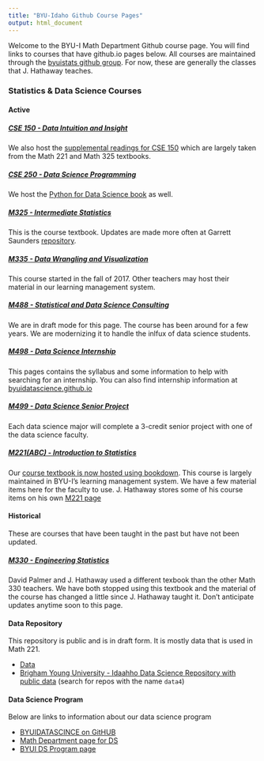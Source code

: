 ```yaml
---
title: "BYU-Idaho Github Course Pages"
output: html_document
---
```


Welcome to the BYU-I Math Department Github course page.  You will find links to courses that have github.io pages below.  All courses are maintained through the [byuistats github group](https://github.com/byuistats){target="blank"}. For now, these are generally the classes that J. Hathaway teaches.

### Statistics & Data Science Courses

#### Active

##### [CSE 150 - Data Intuition and Insight](https://byuistats.github.io/CSE150)

We also host the [supplemental readings for CSE 150](https://byuistats.github.io/BYUI_CSE150_StatBook/) which are largely taken from the Math 221 and Math 325 textbooks.

##### [CSE 250 - Data Science Programming](https://byuistats.github.io/CSE250-Course)

We host the [Python for Data Science book](https://byuidatascience.github.io/python4ds/) as well.

##### [M325 - Intermediate Statistics](https://byuistats.github.io/Statistics-Notebook/)

This is the course textbook. Updates are made more often at Garrett Saunders [repository](https://github.com/saundersg/Statistics-Notebook).

##### [M335 - Data Wrangling and Visualization](https://byuistats.github.io/M335/)

This course started in the fall of 2017.  Other teachers may host their material in our learning management system.

##### [M488 - Statistical and Data Science Consulting](https://byuistats.github.io/M488/)

We are in draft mode for this page.  The course has been around for a few years.  We are modernizing it to handle the inlfux of data science students.

##### [M498 - Data Science Internship](https://byuistats.github.io/M498R_DS/)

This pages contains the syllabus and some information to help with searching for an internship.  You can also find internship information at [byuidatascience.github.io](https://byuidatascience.github.io/internship.html)

##### [M499 - Data Science Senior Project](https://byuistats.github.io/M499R_DS/)

Each data science major will complete a 3-credit senior project with one of the data science faculty.

##### [M221(ABC) - Introduction to Statistics](http://byuistats.github.io/M221/)

Our [course textbook is now hosted using bookdown](https://byuistats.github.io/BYUI_M221_Book/). This course is largely maintained in BYU-I's learning management system.  We have a few material items here for the faculty to use.  J. Hathaway stores some of his course items on his own [M221 page](https://byuistats.github.io/M221_hathaway/index.html)


#### Historical

These are courses that have been taught in the past but have not been updated.

##### [M330 - Engineering Statistics](http://byuistats.github.io/M330/)

David Palmer and J. Hathaway used a different texbook than the other Math 330 teachers.  We have both stopped using this textbook and the material of the course has changed a little since J. Hathaway taught it.  Don't anticipate updates anytime soon to this page.

#### Data Repository

This repository is public and is in draft form.  It is mostly data that is used in Math 221.  

* [Data](https://github.com/byuistats/data)
* [Brigham Young University - Idaahho Data Science Repository with public data](https://github.com/byuidatascience) (search for repos with the name `data4`)

#### Data Science Program 

Below are links to information about our data science program

- [BYUIDATASCINCE on GitHUB](byuidatascience.github.io)
- [Math Department page for DS](http://www.byui.edu/mathematics/student-resources/data-science)
- [BYUI DS Program page](http://www.byui.edu/catalog/#/programs/41PwqJ9RZ)
